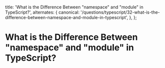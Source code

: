 
  title:
    'What is the Difference Between "namespace" and "module" in TypeScript?',
  alternates: {
    canonical:
      '/questions/typescript/32-what-is-the-difference-between-namespace-and-module-in-typescript',
  },
};

# What is the Difference Between "namespace" and "module" in TypeScript?

<GithubEdit link='/questions/typescript/32-what-is-the-difference-between-namespace-and-module-in-typescript/page.mdx' />

